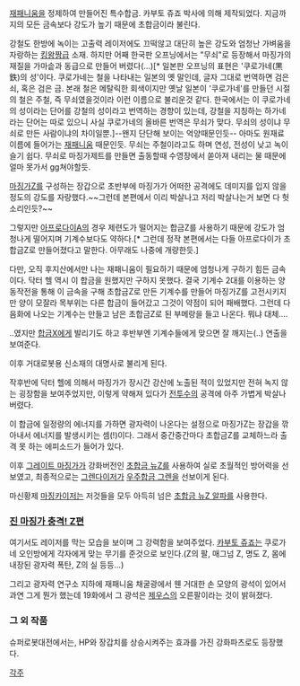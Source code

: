 [[재패니움]]을 정제하여 만들어진 특수합금. 카부토 쥬죠 박사에 의해 제작되었다. 지금까지의 모든 금속보다 강도가 높기 때문에 초합금이라 불린다.

강철도 한방에 녹이는 고출력 레이저에도 끄떡않고 대단히 높은 강도와 엄청난 가벼움을 자랑하는 [[킹왕짱]]급 소재. 하지만 어째 한국판 오프닝에서는 "무쇠"로 등장해서 마징가의 재질을 가마솥과 동급으로 만들어 버렸다(...)[* 일본판 오프닝의 표현은 '쿠로가네(黒鉄)의 성'이다. 쿠로가네는 철을 나타내는 일본의 옛 말인데, 글자 그대로 번역하면 검은 쇠, 혹은 검은 금. 본래 철은 메탈릭한 회색이지만 옛날 일본이 '쿠로가네'를 만들던 시절의 철은 주철, 즉 무쇠였을것이라 이런 이름으로 불리운것 같다. 한국에서는 이 쿠로가네의 성이라는 단어를 강철의 성이라고 번역하는 경향이 있는데, 강철을 지칭하는 하가네라는 단어는 따로 있으니 사실 쿠로가네의 올바른 번역은 무쇠가 맞다. 무쇠의 성이냐 무쇠로 만든 사람이냐의 차이일뿐.]--왠지 단단해 보이는 억양때문인듯-- 아마도 원재료 이름에 들어가는 [[재패니움]] 때문인듯. 무쇠는 주철이라고도 하며 연성, 전성이 낮고 녹이 슬기 쉽다. 무쇠로 마징가제트를 만들면 출동할때 수영장에서 쏟아져 내리는 물 때문에 얼마 못가서 gg쳐야할듯.

[[마징가Z]]를 구성하는 장갑으로 초반부에 마징가가 어떠한 공격에도 데미지를 입지 않을 정도의 강도를 자랑했다.~~그런데 본편에서 이리 박살나고 저리 박살나는거 보면 다 헛소리인듯?~~ 

그렇지만 [[아프로다이A]]의 경우 제련도가 떨어지는 합금Z를 사용하기 때문에 강도가 엄청나게 떨어지며 기계수보다도 약하다.[* 그런데 정작 본편에서는 다들 아프로다이가 초합금Z로 만들어졌다고 말한다. 아무래도 나중에 개량한듯.] 

다만, 오직 후지산에서만 나는 재패니움이 필요하기 때문에 엄청나게 구하기 힘든 금속이다. 닥터 헬 역시 이 합금을 원했지만 구하지 못했다. 결국 기계수 2대를 이용하는 양동작전을 통해 이 금속을 구해 초합금Z로 만든 기계수를 만들어 마징가Z를 고전시키지만 양이 모잘라 목부위는 다른 합금이 들어갔고 그것이 약점이 되어 패배했다. 그런데 다음화에 나오는 기계수는 만들고 남은 초합금Z로 된 부메랑을 들고 나온다. 뭐냐 대체....

..였지만 [[합금X]]에게 발리기도 하고 후반부엔 기계수들에게 맞으면 잘 깨지는(..) 연출을 보여준다.

이후 거대로봇용 신소재의 대명사로 불리게 된다.

작후반에 닥터 헬에 의해서 마징가가 장시간 강산에 노출된 적이 있었지만 전혀 녹지 않는 굉장함을 보여주었지만, 이렇게 약해져 있다가 [[전투수]]의 공격에 아주 가볍게 박살나 버렸다. 

이 합금에 일정량의 에너지를 가하면 광자력이 나온다는 설정으로 마징가Z는 장갑을 깎아내서 에너지를 발생시키는 셈(!)이다. 그래서 중간중간마다 초합금Z를 교체하느라 출격 못 하는 에피소드가 들어가 있다.

이후 [[그레이트 마징가]]가 강화버전인 [[초합금 뉴Z]]를 사용하여 실로 초월적인 방어력을 선보였고, 최종적으로는 [[그렌다이저]]가 [[우주합금 그렌]]을 선보이게 된다.

마신황제 [[마징카이저]]는 저것들을 모두 아득히 넘은 [[초합금 뉴Z 알파]]를 사용한다. 

=== [[진 마징가 충격! Z편]] ===
여기서도 레이저를 막는 모습을 보이며 그 강력함을 보여주었다. [[카부토 쥬죠]]는 쿠로가네 오인방에게 각자에게 맞는 무기를 준것으로 보인다.(Z의 팔, 매그넘 Z, 명도 Z, 몸에 내장된 광자력 폭탄, Z의 실 등등…)

그리고 광자력 연구소 지하에 재패니움 채굴광에서 웬 거대한 손 모양의 광석이 있어서 과연 그게 뭔가 했는데 19화에서 그 광석은 [[제우스]]의 오른팔이라는 것이 밝혀졌다.

=== 그 외 작품 ===
슈퍼로봇대전에서는, HP와 장갑치를 상승시켜주는 효과를 가진 강화파츠로도 등장했다.

[[각주]]
